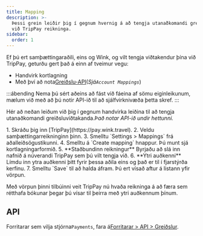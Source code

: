 ```yaml
---
title: Mapping
description: >-
  Þessi grein leiðir þig í gegnum hvernig á að tengja utanaðkomandi greiðsluþega
  við TripPay reikninga.
sidebar:
  order: 1
---
```


Ef þú ert samþættingaraðili, eins og Wink, og vilt tengja viðtakendur þína við TripPay, geturðu gert það á einn af tveimur vegu:

* Handvirk kortlagning
* Með því að nota[Greiðslu-API](/developers/apis/#payment-api)(*Sjá`Account Mappings`*)

:::ábending
Nema þú sért aðeins að fást við fáeina af sömu eiginleikunum, mælum við með að þú notir API-ið til að sjálfvirknivæða þetta skref.
:::

Hér að neðan leiðum við þig í gegnum handvirka leiðina til að tengja utanaðkomandi greiðsluviðtakanda.*Það notar API-ið undir hettunni.*

<Steps>
  1. Skráðu þig inn [TripPay](https://pay.wink.travel).
  2. Veldu samþættingarreikninginn þinn.
  3. Smelltu `Settings > Mappings` frá aðalleiðsögustikunni.
  4. Smelltu á `Create mapping` hnappur. Þú munt sjá kortlagningarformið.
  5. **Staðbundinn reikningur** Byrjaðu að slá inn nafnið á núverandi TripPay sem þú vilt tengja við.
  6. **Ytri auðkenni** Límdu inn ytra auðkenni þitt fyrir þessa aðila eins og það er til í fjarstýrða kerfinu.
  7. Smelltu `Save` til að halda áfram. Þú ert vísað aftur á listann yfir vörpun.
</Steps>


Með vörpun þinni tilbúinni veit TripPay nú hvaða reikninga á að færa sem rétthafa bókunar þegar þú vísar til þeirra með ytri auðkennum þínum.

## API

Forritarar sem vilja stjórna`Payments`, fara á[Forritarar > API > Greiðslur](/developers/apis/#payment-api).

